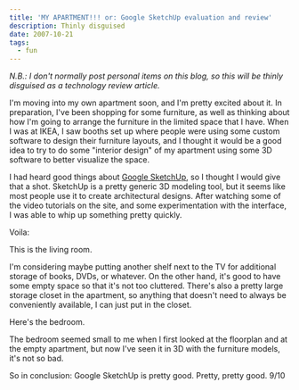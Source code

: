 ```yaml
---
title: 'MY APARTMENT!!! or: Google SketchUp evaluation and review'
description: Thinly disguised
date: 2007-10-21
tags:
  - fun
---
```


_N.B.: I don't normally post personal items on this blog, so this will be thinly disguised as a technology review article._  
  
I'm moving into my own apartment soon, and I'm pretty excited about it. In preparation, I've been shopping for some furniture, as well as thinking about how I'm going to arrange the furniture in the limited space that I have. When I was at IKEA, I saw booths set up where people were using some custom software to design their furniture layouts, and I thought it would be a good idea to try to do some "interior design" of my apartment using some 3D software to better visualize the space.  
  
I had heard good things about [Google SketchUp](http://google.com/sketchup), so I thought I would give that a shot. SketchUp is a pretty generic 3D modeling tool, but it seems like most people use it to create architectural designs. After watching some of the video tutorials on the site, and some experimentation with the interface, I was able to whip up something pretty quickly.  
  
Voila:

<BlogImage src={sketchup1} alt="sketchup1" />

<BlogImage src={sketchup2} alt="sketchup2" />

This is the living room.  

<BlogImage src={sketchup3} alt="sketchup3" />

<BlogImage src={sketchup4} alt="sketchup4" />
   
I'm considering maybe putting another shelf next to the TV for additional storage of books, DVDs, or whatever. On the other hand, it's good to have some empty space so that it's not too cluttered. There's also a pretty large storage closet in the apartment, so anything that doesn't need to always be conveniently available, I can just put in the closet.  
  
Here's the bedroom.  

<BlogImage src={sketchup5} alt="sketchup5" />

<BlogImage src={sketchup6} alt="sketchup6" />
 
The bedroom seemed small to me when I first looked at the floorplan and at the empty apartment, but now I've seen it in 3D with the furniture models, it's not so bad.  
  
So in conclusion: Google SketchUp is pretty good. Pretty, pretty good. 9/10  
  